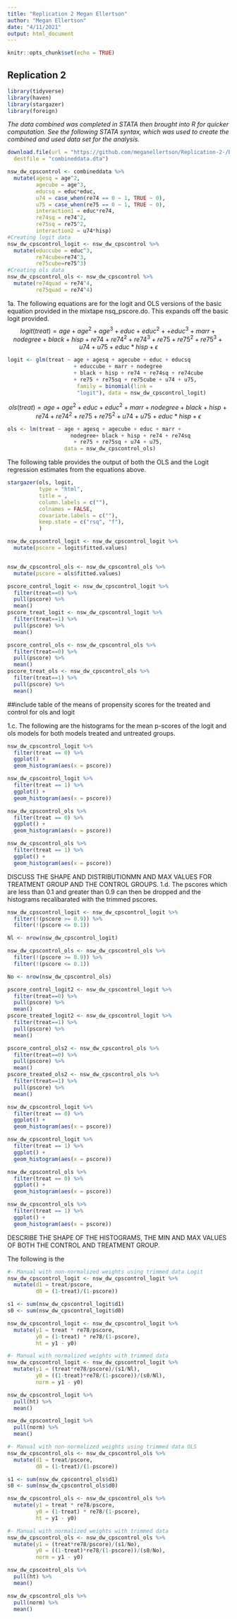 ```yaml
---
title: "Replication 2 Megan Ellertson"
author: "Megan Ellertson"
date: "4/11/2021"
output: html_document
---
```


```r
knitr::opts_chunk$set(echo = TRUE)
```

## Replication 2
```r
library(tidyverse)
library(haven)
library(stargazer)
library(foreign)
```
*The data combined was completed in STATA then brought into R for quicker computation. See the following STATA syntax, which was used to create the combined and used data set for the analysis.*


```r
download.file(url = "https://github.com/meganellertson/Replication-2-/blob/main/Data/combineddata.dta", 
  destfile = "combineddata.dta")

```

```r
nsw_dw_cpscontrol <- combineddata %>% 
  mutate(agesq = age^2,
         agecube = age^3,
         educsq = educ*educ,
         u74 = case_when(re74 == 0 ~ 1, TRUE ~ 0),
         u75 = case_when(re75 == 0 ~ 1, TRUE ~ 0),
         interaction1 = educ*re74,
         re74sq = re74^2,
         re75sq = re75^2,
         interaction2 = u74*hisp)
#Creating logit data 
nsw_dw_cpscontrol_logit <- nsw_dw_cpscontrol %>%
  mutate(educcube = educ^3,
         re74cube=re74^3, 
         re75cube=re75^3)
#Creating ols data
nsw_dw_cpscontrol_ols <- nsw_dw_cpscontrol %>%
  mutate(re74quad = re74^4,
         re75quad = re74^4)
```

1a.
The following equations are for the logit and OLS versions of the basic equation provided in the mixtape nsq_pscore.do. This expands off the basic logit provided. 
$$logit(treat)= age + age^2 + age^3 + educ + educ^2 + + educ^3 +marr + nodegree + black + 
hisp + re74 + re74^2 + re74^3 + re75 + re75^2 + re75^3 + u74 + u75 + educ*hisp + \epsilon$$
```r
logit <- glm(treat ~ age + agesq + agecube + educ + educsq
                     + educcube + marr + nodegree
                     + black + hisp + re74 + re74sq + re74cube 
                     + re75 + re75sq + re75cube + u74 + u75,
                      family = binomial(link =
                      "logit"), data = nsw_dw_cpscontrol_logit)
```
$$ols(treat) = age + age^2 + educ + educ^2 + marr + nodegree + black + 
hisp + re74 + re74^2 + re75 + re75^2 + u74 + u75 + educ*hisp + \epsilon$$

```r
ols <- lm(treat ~ age + agesq + agecube + educ + marr + 
                    nodegree+ black + hisp + re74 + re74sq
                     + re75 + re75sq + u74 + u75,
                  data = nsw_dw_cpscontrol_ols)
```
The following table provides the output of both the OLS and the Logit regression estimates from the equations above. 
```r
stargazer(ols, logit, 
          type = "html",
          title = ,
          column.labels = c(""),
          colnames = FALSE,
          covariate.labels = c(""),
          keep.state = c("rsq", "f"),
          )
```

```r
nsw_dw_cpscontrol_logit <- nsw_dw_cpscontrol_logit %>% 
  mutate(pscore = logit$fitted.values)


nsw_dw_cpscontrol_ols <- nsw_dw_cpscontrol_ols %>% 
  mutate(pscore = ols$fitted.values)
```


```r
pscore_control_logit <- nsw_dw_cpscontrol_logit %>%
  filter(treat==0) %>%
  pull(pscore) %>%
  mean()
pscore_treat_logit <- nsw_dw_cpscontrol_logit %>%
  filter(treat==1) %>%
  pull(pscore) %>%
  mean()

pscore_control_ols <- nsw_dw_cpscontrol_ols %>%
  filter(treat==0) %>%
  pull(pscore) %>%
  mean()
pscore_treat_ols <- nsw_dw_cpscontrol_ols %>%
  filter(treat==1) %>%
  pull(pscore) %>%
  mean()
```
##include table of the means of propensity scores for the treated and control for ols and logit 

1.c. The following are the histograms for the mean p-scores of the logit and ols models for both models treated and untreated groups. 
```r
nsw_dw_cpscontrol_logit %>% 
  filter(treat == 0) %>% 
  ggplot() +
  geom_histogram(aes(x = pscore))

nsw_dw_cpscontrol_logit %>% 
  filter(treat == 1) %>% 
  ggplot() +
  geom_histogram(aes(x = pscore))
```

```r

nsw_dw_cpscontrol_ols %>% 
  filter(treat == 0) %>% 
  ggplot() +
  geom_histogram(aes(x = pscore))

nsw_dw_cpscontrol_ols %>% 
  filter(treat == 1) %>% 
  ggplot() +
  geom_histogram(aes(x = pscore))
```
DISCUSS THE SHAPE AND DISTRIBUTIONMN AND MAX VALUES FOR TREATMENT GROUP AND THE CONTROL GROUPS. 
1.d. The pscores which are less than 0.1 and greater than 0.9 can then be dropped and the histograms recalibarated with the trimmed pscores. 
```r
nsw_dw_cpscontrol_logit <- nsw_dw_cpscontrol_logit %>% 
  filter(!(pscore >= 0.9)) %>% 
  filter(!(pscore <= 0.1))

Nl <- nrow(nsw_dw_cpscontrol_logit)

nsw_dw_cpscontrol_ols <- nsw_dw_cpscontrol_ols %>% 
  filter(!(pscore >= 0.9)) %>% 
  filter(!(pscore <= 0.1))

No <- nrow(nsw_dw_cpscontrol_ols)
```

```r

pscore_control_logit2 <- nsw_dw_cpscontrol_logit %>%
  filter(treat==0) %>%
  pull(pscore) %>%
  mean()
pscore_treated_logit2 <- nsw_dw_cpscontrol_logit %>%
  filter(treat==1) %>%
  pull(pscore) %>%
  mean()

pscore_control_ols2 <- nsw_dw_cpscontrol_ols %>%
  filter(treat==0) %>%
  pull(pscore) %>%
  mean()
pscore_treated_ols2 <- nsw_dw_cpscontrol_ols %>%
  filter(treat==1) %>%
  pull(pscore) %>%
  mean()
```

```r
nsw_dw_cpscontrol_logit %>% 
  filter(treat == 0) %>% 
  ggplot() +
  geom_histogram(aes(x = pscore))

nsw_dw_cpscontrol_logit %>% 
  filter(treat == 1) %>% 
  ggplot() +
  geom_histogram(aes(x = pscore))
```

```r

nsw_dw_cpscontrol_ols %>% 
  filter(treat == 0) %>% 
  ggplot() +
  geom_histogram(aes(x = pscore))

nsw_dw_cpscontrol_ols %>% 
  filter(treat == 1) %>% 
  ggplot() +
  geom_histogram(aes(x = pscore))
```
DESCRIBE THE SHAPE OF THE HISTOGRAMS, THE MIN AND MAX VALUES OF BOTH THE CONTROL AND TREATMENT GROUP. 

The following is the 
```r
#- Manual with non-normalized weights using trimmed data Logit
nsw_dw_cpscontrol_logit <- nsw_dw_cpscontrol_logit %>% 
  mutate(d1 = treat/pscore,
         d0 = (1-treat)/(1-pscore))

s1 <- sum(nsw_dw_cpscontrol_logit$d1)
s0 <- sum(nsw_dw_cpscontrol_logit$d0)

nsw_dw_cpscontrol_logit <- nsw_dw_cpscontrol_logit %>% 
  mutate(y1 = treat * re78/pscore,
         y0 = (1-treat) * re78/(1-pscore),
         ht = y1 - y0)

#- Manual with normalized weights with trimmed data
nsw_dw_cpscontrol_logit <- nsw_dw_cpscontrol_logit %>% 
  mutate(y1 = (treat*re78/pscore)/(s1/Nl),
         y0 = ((1-treat)*re78/(1-pscore))/(s0/Nl),
         norm = y1 - y0)

nsw_dw_cpscontrol_logit %>% 
  pull(ht) %>% 
  mean()

nsw_dw_cpscontrol_logit %>% 
  pull(norm) %>% 
  mean()
```

```r
#- Manual with non-normalized weights using trimmed data OLS
nsw_dw_cpscontrol_ols <- nsw_dw_cpscontrol_ols %>% 
  mutate(d1 = treat/pscore,
         d0 = (1-treat)/(1-pscore))

s1 <- sum(nsw_dw_cpscontrol_ols$d1)
s0 <- sum(nsw_dw_cpscontrol_ols$d0)

nsw_dw_cpscontrol_ols <- nsw_dw_cpscontrol_ols %>% 
  mutate(y1 = treat * re78/pscore,
         y0 = (1-treat) * re78/(1-pscore),
         ht = y1 - y0)

#- Manual with normalized weights with trimmed data
nsw_dw_cpscontrol_ols <- nsw_dw_cpscontrol_ols %>% 
  mutate(y1 = (treat*re78/pscore)/(s1/No),
         y0 = ((1-treat)*re78/(1-pscore))/(s0/No),
         norm = y1 - y0)

nsw_dw_cpscontrol_ols %>% 
  pull(ht) %>% 
  mean()

nsw_dw_cpscontrol_ols %>% 
  pull(norm) %>% 
  mean()
```

